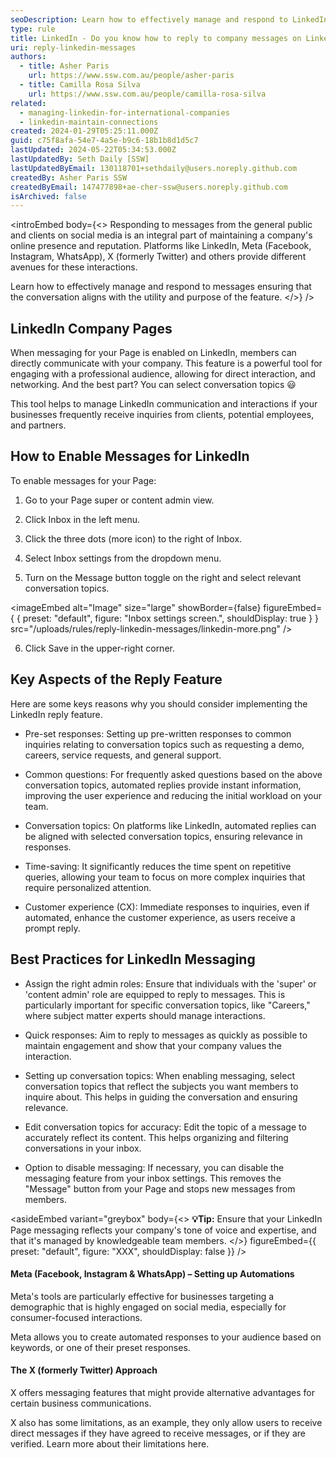 ```yaml
---
seoDescription: Learn how to effectively manage and respond to LinkedIn messages from clients, potential employees, and partners. Enable messaging for your Page, set up pre-set responses, conversation topics, and best practices to maintain a strong online presence and reputation.
type: rule
title: LinkedIn - Do you know how to reply to company messages on LinkedIn?
uri: reply-linkedin-messages
authors:
  - title: Asher Paris
    url: https://www.ssw.com.au/people/asher-paris
  - title: Camilla Rosa Silva
    url: https://www.ssw.com.au/people/camilla-rosa-silva
related:
  - managing-linkedin-for-international-companies
  - linkedin-maintain-connections
created: 2024-01-29T05:25:11.000Z
guid: c75f8afa-54e7-4a5e-b9c6-18b1b8d1d5c7
lastUpdated: 2024-05-22T05:34:53.000Z
lastUpdatedBy: Seth Daily [SSW]
lastUpdatedByEmail: 130118701+sethdaily@users.noreply.github.com
createdBy: Asher Paris SSW
createdByEmail: 147477898+ae-cher-ssw@users.noreply.github.com
isArchived: false
---
```


<introEmbed
  body={<>
Responding to messages from the general public and clients on social media is an integral part of maintaining a company's online presence and reputation. Platforms like LinkedIn, Meta (Facebook, Instagram, WhatsApp), X (formerly Twitter) and others provide different avenues for these interactions.

Learn how to effectively manage and respond to messages ensuring that the conversation aligns with the utility and purpose of the feature.
  </>}
/>
## LinkedIn Company Pages

When messaging for your Page is enabled on LinkedIn, members can directly communicate with your company. This feature is a powerful tool for engaging with a professional audience, allowing for direct interaction, and networking. And the best part? You can select conversation topics 😃

This tool helps to manage LinkedIn communication and interactions if your businesses frequently receive inquiries from clients, potential employees, and partners.

## How to Enable Messages for LinkedIn

To enable messages for your Page:

1. Go to your Page super or content admin view.

2. Click Inbox in the left menu.

3. Click the three dots (more icon) to the right of Inbox.

4. Select Inbox settings from the dropdown menu.

5. Turn on the Message button toggle on the right and select relevant conversation topics.


<imageEmbed
  alt="Image"
  size="large"
  showBorder={false}
  figureEmbed={ {
    preset: "default",
    figure: "Inbox settings screen.",
    shouldDisplay: true
  } }
  src="/uploads/rules/reply-linkedin-messages/linkedin-more.png"
/>

6. Click Save in the upper-right corner.

## Key Aspects of the Reply Feature

Here are some keys reasons why you should consider implementing the LinkedIn reply feature.

- Pre-set responses: Setting up pre-written responses to common inquiries relating to conversation topics such as requesting a demo, careers, service requests, and general support.

- Common questions: For frequently asked questions based on the above conversation topics, automated replies provide instant information, improving the user experience and reducing the initial workload on your team.

- Conversation topics: On platforms like LinkedIn, automated replies can be aligned with selected conversation topics, ensuring relevance in responses.

- Time-saving: It significantly reduces the time spent on repetitive queries, allowing your team to focus on more complex inquiries that require personalized attention.

- Customer experience (CX): Immediate responses to inquiries, even if automated, enhance the customer experience, as users receive a prompt reply.

## Best Practices for LinkedIn Messaging

- Assign the right admin roles: Ensure that individuals with the 'super' or 'content admin' role are equipped to reply to messages. This is particularly important for specific conversation topics, like "Careers," where subject matter experts should manage interactions.

- Quick responses: Aim to reply to messages as quickly as possible to maintain engagement and show that your company values the interaction.

- Setting up conversation topics: When enabling messaging, select conversation topics that reflect the subjects you want members to inquire about. This helps in guiding the conversation and ensuring relevance.

- Edit conversation topics for accuracy: Edit the topic of a message to accurately reflect its content. This helps organizing and filtering conversations in your inbox.

- Option to disable messaging: If necessary, you can disable the messaging feature from your inbox settings. This removes the "Message" button from your Page and stops new messages from members.

<asideEmbed
  variant="greybox"
  body={<>
    **💡Tip:** Ensure that your LinkedIn Page messaging reflects your company's tone of voice and expertise, and that it's managed by knowledgeable team members.
  </>}
  figureEmbed={{
    preset: "default",
    figure: "XXX",
    shouldDisplay: false
  }}
/>

#### Meta (Facebook, Instagram & WhatsApp) – Setting up Automations

Meta's tools are particularly effective for businesses targeting a demographic that is highly engaged on social media, especially for consumer-focused interactions.

Meta allows you to create automated responses to your audience based on keywords, or one of their preset responses.

#### The X (formerly Twitter) Approach

X offers messaging features that might provide alternative advantages for certain business communications.

X also has some limitations, as an example, they only allow users to receive direct messages if they have agreed to receive messages, or if they are verified. Learn more about their limitations here.
